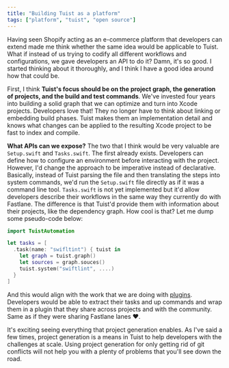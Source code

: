 ```yaml
---
title: "Building Tuist as a platform"
tags: ["platform", "tuist", "open source"]
---
```


Having seen Shopify acting as an e-commerce platform that developers can extend made me think whether the same idea would be applicable to Tuist.
What if instead of us trying to codify all different workflows and configurations,
we gave developers an API to do it?
Damn, it's so good.
I started thinking about it thoroughly, and I think I have a good idea around how that could be.

First, I think **Tuist's focus should be on the project graph,
the generation of projects,
and the build and test commands**.
We've invested four years into building a solid graph that we can optimize and turn into Xcode projects.
Developers love that!
They no longer have to think about linking or embedding build phases.
Tuist makes them an implementation detail and knows what changes can be applied to the resulting Xcode project to be fast to index and compile.

**What APIs can we expose?** The two that I think would be very valuable are `Setup.swift` and `Tasks.swift`.
The first already exists.
Developers can define how to configure an environment before interacting with the project.
However,
I'd change the approach to be imperative instead of declarative.
Basically,
instead of Tuist parsing the file and then translating the steps into system commands,
we'd run the `Setup.swift` file directly as if it was a command line tool.
`Tasks.swift` is not yet implemented but it'd allow developers describe their workflows in the same way they currently do with Fastlane.
The difference is that Tuist'd provide them with information about their projects, like the dependency graph.
How cool is that?
Let me dump some pseudo-code below:

```swift
import TuistAutomation

let tasks = [
  .task(name: "swifltint") { tuist in
    let graph = tuist.graph()
    let sources = graph.souces()
    tuist.system("swiftlint", ....)
  }
]
```

And this would align with the work that we are doing with [plugins](https://tuist.io/docs/plugins/using-plugins/).
Developers would be able to extract their tasks and up commands and wrap them in a plugin that they share across projects and with the community.
Same as if they were sharing Fastlane lanes ❤️.

It's exciting seeing everything that project generation enables.
As I've said a few times,
project generation is a means in Tuist to help developers with the challenges at scale.
Using project generation for only getting rid of git conflicts will not help you with a plenty of problems that you'll see down the road.
